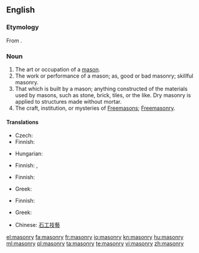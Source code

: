 ==English==
{{wikipedia}}

===Etymology===
From {{etyl|fr|en}} {{term|maçonnerie}}.

===Noun===
{{en-noun|masonries|-}}

# The art or occupation of a [[mason]].
# The work or performance of a mason; as, good or bad masonry; skillful masonry.
# That which is built by a mason; anything constructed of the materials used by masons, such as stone, brick, tiles, or the like. Dry masonry is applied to structures made without mortar.
# The craft, institution, or mysteries of [[Freemason]]s; [[Freemasonry]].

====Translations====
{{trans-top|art or occupation of a mason}}
* Czech: {{t-|cs|zednictví|n}}
* Finnish: {{t|fi|muurarius}}
{{trans-mid}}
* Hungarian: {{t|hu|kőművesség}}
{{trans-bottom}}

{{trans-top|work or performance of a mason}}
* Finnish: {{t|fi|muuraus}}, {{t|fi|kivityö}}
{{trans-mid}}
{{trans-bottom}}

{{trans-top|that which is built by a mason}}
* Finnish: {{t|fi|kivityö}}
{{trans-mid}}
* Greek: {{t|el|λιθοδομή|f|tr=lithodomí}}
{{trans-bottom}}

{{trans-top|freemasonry}}
* Finnish: {{t-|fi|vapaamuurarius}}
{{trans-mid}}
* Greek: {{t+|el|ελευθεροτεκτονισμός|m|tr=eleftherotektonismós}}
{{trans-bottom}}

{{checktrans-top}}
* Chinese: [[石工技藝]]
{{trans-bottom}}

[[el:masonry]]
[[fa:masonry]]
[[fr:masonry]]
[[io:masonry]]
[[kn:masonry]]
[[hu:masonry]]
[[ml:masonry]]
[[pl:masonry]]
[[ta:masonry]]
[[te:masonry]]
[[vi:masonry]]
[[zh:masonry]]